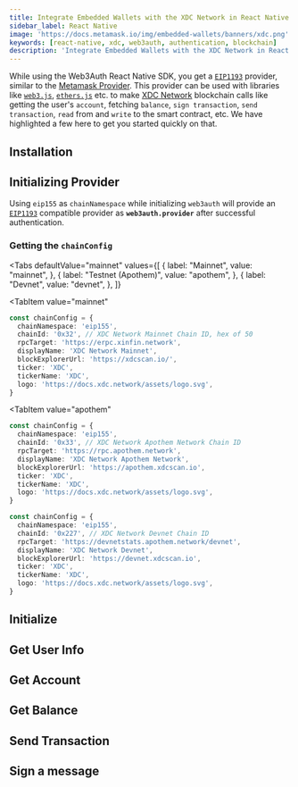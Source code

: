 ```yaml
---
title: Integrate Embedded Wallets with the XDC Network in React Native
sidebar_label: React Native
image: 'https://docs.metamask.io/img/embedded-wallets/banners/xdc.png'
keywords: [react-native, xdc, web3auth, authentication, blockchain]
description: 'Integrate Embedded Wallets with the XDC Network in React Native | Embedded Wallets'
---
```



<SEO
  title="Integrate Embedded Wallets with the XDC Network in React Native"
  description="Integrate Embedded Wallets with the XDC Network in React Native | Embedded Wallets"
  image="https://docs.metamask.io/img/embedded-wallets/banners/xdc.png"
  slug="/embedded-wallets/connect-blockchain/evm/xdc/react-native"
/>

While using the Web3Auth React Native SDK, you get a [`EIP1193`](https://eips.ethereum.org/EIPS/eip-1193) provider, similar to the [Metamask Provider](https://docs.metamask.io/guide/ethereum-provider.html). This provider can be used with libraries like [`web3.js`](https://web3js.readthedocs.io/en/v1.2.8/getting-started.html), [`ethers.js`](https://docs.ethers.io/v5/getting-started/) etc. to make [XDC Network](https://xinfin.org) blockchain calls like getting the user's `account`, fetching `balance`, `sign transaction`, `send transaction`, `read` from and `write` to the smart contract, etc. We have highlighted a few here to get you started quickly on that.

## Installation

<InstallationSnippet />

## Initializing Provider

Using `eip155` as `chainNamespace` while initializing `web3auth` will provide an [`EIP1193`](https://eips.ethereum.org/EIPS/eip-1193) compatible provider as **`web3auth.provider`** after successful authentication.

### Getting the `chainConfig`

<Tabs
 defaultValue="mainnet"
  values={[
    { label: "Mainnet", value: "mainnet", },
    { label: "Testnet (Apothem)", value: "apothem", },
    { label: "Devnet", value: "devnet", },
  ]}
>
<TabItem
  value="mainnet"
>

```typescript
const chainConfig = {
  chainNamespace: 'eip155',
  chainId: '0x32', // XDC Network Mainnet Chain ID, hex of 50
  rpcTarget: 'https://erpc.xinfin.network',
  displayName: 'XDC Network Mainnet',
  blockExplorerUrl: 'https://xdcscan.io/',
  ticker: 'XDC',
  tickerName: 'XDC',
  logo: 'https://docs.xdc.network/assets/logo.svg',
}
```

</TabItem>

<TabItem
  value="apothem"
>

```typescript
const chainConfig = {
  chainNamespace: 'eip155',
  chainId: '0x33', // XDC Network Apothem Network Chain ID
  rpcTarget: 'https://rpc.apothem.network',
  displayName: 'XDC Network Apothem Network',
  blockExplorerUrl: 'https://apothem.xdcscan.io',
  ticker: 'XDC',
  tickerName: 'XDC',
  logo: 'https://docs.xdc.network/assets/logo.svg',
}
```

</TabItem>

<TabItem value="devnet" label="Devnet">

```typescript
const chainConfig = {
  chainNamespace: 'eip155',
  chainId: '0x227', // XDC Network Devnet Chain ID
  rpcTarget: 'https://devnetstats.apothem.network/devnet',
  displayName: 'XDC Network Devnet',
  blockExplorerUrl: 'https://devnet.xdcscan.io',
  ticker: 'XDC',
  tickerName: 'XDC',
  logo: 'https://docs.xdc.network/assets/logo.svg',
}
```

</TabItem>
</Tabs>

## Initialize

<InitialisationSnippet />

## Get User Info

<UserInfoSnippet />

## Get Account

<GetAccountSnippet />

## Get Balance

<GetBalanceSnippet />

## Send Transaction

<SendTransactionSnippet />

## Sign a message

<SignMessageSnippet />
